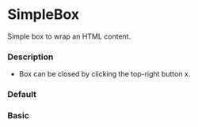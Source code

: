 
<Meta of={SimpleBoxStories} />

# SimpleBox

Simple box to wrap an HTML content.

### Description

- Box can be closed by clicking the top-right button x.

### Default

<Canvas of={SimpleBoxStories.Default} />

### Basic

<Canvas of={SimpleBoxStories.Basic} />
